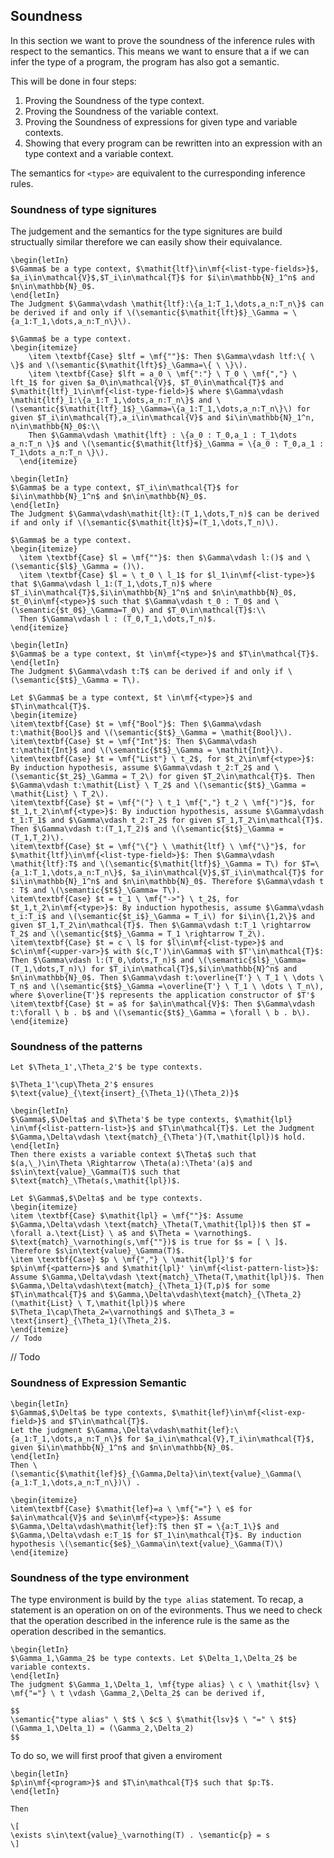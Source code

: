 ## Soundness

In this section we want to prove the soundness of the inference rules with respect to the semantics. This means we want to ensure that a if we can infer the type of a program, the program has also got a semantic.

This will be done in four steps:

1. Proving the Soundness of the type context.
2. Proving the Soundness of the variable context.
3. Proving the Soundness of expressions for given type and variable contexts.
4. Showing that every program can be rewritten into an expression with an type context and a variable context.

The semantics for `<type>` are equivalent to the curresponding inference rules. 

### Soundness of type signitures

The judgement and the semantics for the type signitures are build structually similar therefore we can easily show their equivalance.

```theorem
\begin{letIn}
$\Gamma$ be a type context, $\mathit{ltf}\in\mf{<list-type-fields>}$, $a_i\in\mathcal{V}$,$T_i\in\mathcal{T}$ for $i\in\mathbb{N}_1^n$ and $n\in\mathbb{N}_0$.
\end{letIn}
The Judgment $\Gamma\vdash \mathit{ltf}:\{a_1:T_1,\dots,a_n:T_n\}$ can be derived if and only if \(\semantic{$\mathit{lft}$}_\Gamma = \{a_1:T_1,\dots,a_n:T_n\}\).
```
```proof
$\Gamma$ be a type context.
\begin{itemize}
    \item \textbf{Case} $ltf = \mf{""}$: Then $\Gamma\vdash ltf:\{ \ \}$ and \(\semantic{$\mathit{lft}$}_\Gamma=\{ \ \}\).
    \item \textbf{Case} $lft = a_0 \ \mf{":"} \ T_0 \ \mf{","} \ lft_1$ for given $a_0\in\mathcal{V}$, $T_0\in\mathcal{T}$ and $\mathit{ltf}_1\in\mf{<list-type-field>}$ where $\Gamma\vdash \mathit{ltf}_1:\{a_1:T_1,\dots,a_n:T_n\}$ and \(\semantic{$\mathit{ltf}_1$}_\Gamma=\{a_1:T_1,\dots,a_n:T_n\}\) for given $T_i\in\mathcal{T},a_i\in\mathcal{V}$ and $i\in\mathbb{N}_1^n, n\in\mathbb{N}_0$:\\
    Then $\Gamma\vdash \mathit{lft} : \{a_0 : T_0,a_1 : T_1\dots a_n:T_n \}$ and \(\semantic{$\mathit{ltf}$}_\Gamma = \{a_0 : T_0,a_1 : T_1\dots a_n:T_n \}\).
  \end{itemize}
```

```theorem
\begin{letIn}
$\Gamma$ be a type context, $T_i\in\mathcal{T}$ for $i\in\mathbb{N}_1^n$ and $n\in\mathbb{N}_0$.
\end{letIn}
The Judgment $\Gamma\vdash\mathit{lt}:(T_1,\dots,T_n)$ can be derived if and only if \(\semantic{$\mathit{lt}$}=(T_1,\dots,T_n)\).
```
```proof
$\Gamma$ be a type context.
\begin{itemize}
  \item \textbf{Case} $l = \mf{""}$: then $\Gamma\vdash l:()$ and \(\semantic{$l$}_\Gamma = ()\).
  \item \textbf{Case} $l = \ t_0 \ l_1$ for $l_1\in\mf{<list-type>}$ that $\Gamma\vdash l_1:(T_1,\dots,T_n)$ where $T_i\in\mathcal{T}$,$i\in\mathbb{N}_1^n$ and $n\in\mathbb{N}_0$, $t_0\in\mf{<type>}$ such that $\Gamma\vdash t_0 : T_0$ and \(\semantic{$t_0$}_\Gamma=T_0\) and $T_0\in\mathcal{T}$:\\
  Then $\Gamma\vdash l : (T_0,T_1,\dots,T_n)$.
\end{itemize}
```

```theorem
\begin{letIn}
$\Gamma$ be a type context, $t \in\mf{<type>}$ and $T\in\mathcal{T}$. 
\end{letIn}
The Judgment $\Gamma\vdash t:T$ can be derived if and only if \(\semantic{$t$}_\Gamma = T\).
```
```proof
Let $\Gamma$ be a type context, $t \in\mf{<type>}$ and $T\in\mathcal{T}$.
\begin{itemize}
\item\textbf{Case} $t = \mf{"Bool"}$: Then $\Gamma\vdash t:\mathit{Bool}$ and \(\semantic{$t$}_\Gamma = \mathit{Bool}\).
\item\textbf{Case} $t = \mf{"Int"}$: Then $\Gamma\vdash t:\mathit{Int}$ and \(\semantic{$t$}_\Gamma = \mathit{Int}\).
\item\textbf{Case} $t = \mf{"List"} \ t_2$, for $t_2\in\mf{<type>}$: By induction hypothesis, assume $\Gamma\vdash t_2:T_2$ and \(\semantic{$t_2$}_\Gamma = T_2\) for given $T_2\in\mathcal{T}$. Then $\Gamma\vdash t:\mathit{List} \ T_2$ and \(\semantic{$t$}_\Gamma = \mathit{List} \ T_2\).
\item\textbf{Case} $t = \mf{"("} \ t_1 \mf{","} t_2 \ \mf{")"}$, for $t_1,t_2\in\mf{<type>}$: By induction hypothesis, assume $\Gamma\vdash t_1:T_1$ and $\Gamma\vdash t_2:T_2$ for given $T_1,T_2\in\mathcal{T}$. Then $\Gamma\vdash t:(T_1,T_2)$ and \(\semantic{$t$}_\Gamma = (T_1,T_2)\).
\item\textbf{Case} $t = \mf{"\{"} \ \mathit{ltf} \ \mf{"\}"}$, for $\mathit{ltf}\in\mf{<list-type-field>}$: Then $\Gamma\vdash \mathit{ltf}:T$ and \(\semantic{$\mathit{ltf}$}_\Gamma = T\) for $T=\{a_1:T_1,\dots,a_n:T_n\}$, $a_i\in\mathcal{V}$,$T_i\in\mathcal{T}$ for $i\in\mathbb{N}_1^n$ and $n\in\mathbb{N}_0$. Therefore $\Gamma\vdash t : T$ and \(\semantic{$t$}_\Gamma= T\).
\item\textbf{Case} $t = t_1 \ \mf{"->"} \ t_2$, for $t_1,t_2\in\mf{<type>}$: By induction hypothesis, assume $\Gamma\vdash t_i:T_i$ and \(\semantic{$t_i$}_\Gamma = T_i\) for $i\in\{1,2\}$ and given $T_1,T_2\in\mathcal{T}$. Then $\Gamma\vdash t:T_1 \rightarrow T_2$ and \(\semantic{$t$}_\Gamma = T_1 \rightarrow T_2\).
\item\textbf{Case} $t = c \ l$ for $l\in\mf{<list-type>}$ and $c\in\mf{<upper-var>}$ with $(c,T')\in\Gamma$ with $T'\in\mathcal{T}$: Then $\Gamma\vdash l:(T_0,\dots,T_n)$ and \(\semantic{$l$}_\Gamma=(T_1,\dots,T_n)\) for $T_i\in\mathcal{T}$,$i\in\mathbb{N}^n$ and $n\in\mathbb{N}_0$. Then $\Gamma\vdash t:\overline{T'} \ T_1 \ \dots \ T_n$ and \(\semantic{$t$}_\Gamma =\overline{T'} \ T_1 \ \dots \ T_n\), where $\overline{T'}$ represents the application constructor of $T'$
\item\textbf{Case} $t = a$ for $a\in\mathcal{V}$: Then $\Gamma\vdash t:\forall \ b . b$ and \(\semantic{$t$}_\Gamma = \forall \ b . b\).
\end{itemize}
```

### Soundness of the patterns

```theorem
Let $\Theta_1',\Theta_2'$ be type contexts. 

$\Theta_1'\cup\Theta_2'$ ensures $\text{value}_{\text{insert}_{\Theta_1}(\Theta_2)}$
```

```theorem
\begin{letIn}
$\Gamma$,$\Delta$ and $\Theta'$ be type contexts, $\mathit{lpl} \in\mf{<list-pattern-list>}$ and $T\in\mathcal{T}$. Let the Judgment $\Gamma,\Delta\vdash \text{match}_{\Theta'}(T,\mathit{lpl})$ hold.
\end{letIn}
Then there exists a variable context $\Theta$ such that $(a,\_)\in\Theta \Rightarrow \Theta(a):\Theta'(a)$ and $s\in\text{value}_\Gamma(T)$ such that $\text{match}_\Theta(s,\mathit{lpl})$.
```
```proof
Let $\Gamma$,$\Delta$ and be type contexts.
\begin{itemize}
\item \textbf{Case} $\mathit{lpl} = \mf{""}$: Assume $\Gamma,\Delta\vdash \text{match}_\Theta(T,\mathit{lpl})$ then $T = \forall a.\text{List} \ a$ and $\Theta = \varnothing$. $\text{match}_\varnothing(s,\mf{""})$ is true for $s = [ \ ]$. Therefore $s\in\text{value}_\Gamma(T)$.
\item \textbf{Case} $p \ \mf{","} \ \mathit{lpl}'$ for $p\in\mf{<pattern>}$ and $\mathit{lpl}' \in\mf{<list-pattern-list>}$: Assume $\Gamma,\Delta\vdash \text{match}_\Theta(T,\mathit{lpl})$. Then $\Gamma,\Delta\vdash\text{match}_{\Theta_1}(T,p)$ for some $T\in\mathcal{T}$ and $\Gamma,\Delta\vdash\text{match}_{\Theta_2}(\mathit{List} \ T,\mathit{lpl})$ where $\Theta_1\cap\Theta_2=\varnothing$ and $\Theta_3 = \text{insert}_{\Theta_1}(\Theta_2)$.
\end{itemize}
// Todo
```

// Todo

### Soundness of Expression Semantic

```theorem
\begin{letIn}
$\Gamma$,$\Delta$ be type contexts, $\mathit{lef}\in\mf{<list-exp-field>}$ and $T\in\mathcal{T}$.
Let the judgment $\Gamma,\Delta\vdash\mathit{lef}:\{a_1:T_1,\dots,a_n:T_n\}$ for $a_i\in\mathcal{V},T_i\in\mathcal{T}$, given $i\in\mathbb{N}_1^n$ and $n\in\mathbb{N}_0$.
\end{letIn}
Then \(\semantic{$\mathit{lef}$}_{\Gamma,Delta}\in\text{value}_\Gamma(\{a_1:T_1,\dots,a_n:T_n\})\) .
```
```proof
\begin{itemize}
\item\textbf{Case} $\mathit{lef}=a \ \mf{"="} \ e$ for $a\in\mathcal{V}$ and $e\in\mf{<type>}$: Assume $\Gamma,\Delta\vdash\mathit{lef}:T$ then $T = \{a:T_1\}$ and $\Gamma,\Delta\vdash e:T_1$ for $T_1\in\mathcal{T}$. By induction hypothesis \(\semantic{$e$}_\Gamma\in\text{value}_\Gamma(T)\)
\end{itemize}
```

### Soundness of the type environment

The type environment is build by the `type alias` statement. To recap, a statement is an operation on on of the evironments. Thus we need to check that the operation described in the inference rule is the same as the operation described in the semantics.

```theorem
\begin{letIn}
$\Gamma_1,\Gamma_2$ be type contexts. Let $\Delta_1,\Delta_2$ be variable contexts.
\end{letIn}
The judgment $\Gamma_1,\Delta_1, \mf{type alias} \ c \ \mathit{lsv} \  \mf{"="} \ t \vdash \Gamma_2,\Delta_2$ can be derived if,

$$
\semantic{"type alias" \ $t$ \ $c$ \ $\mathit{lsv}$ \ "=" \ $t$}(\Gamma_1,\Delta_1) = (\Gamma_2,\Delta_2)
$$
```




To do so, we will first proof that given a enviroment 

```theorem
\begin{letIn}
$p\in\mf{<program>}$ and $T\in\mathcal{T}$ such that $p:T$.
\end{letIn}

Then

\[
\exists s\in\text{value}_\varnothing(T) . \semantic{p} = s
\]
```
```proof

```
